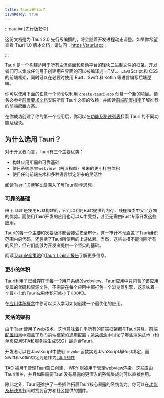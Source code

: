 ```yaml
---
title: Tauri是什么？
i18nReady: true
---
```


:::caution[先行版软件]

这份文档是为 Tauri 2.0 先行版编撰的，将会随着开发进程动态调整。如果你希望查看 Tauri 1.0 版本文档，请访问：https://tauri.app 。

:::

Tauri 是一个构建适用于所有主流桌面和移动平台的轻快二进制文件的框架。开发者们可以集成任何用于创建用户界面的可以被编译成 HTML、JavaScript 和 CSS 的前端框架，同时可以在必要时使用 Rust、Swift 和 Kotlin 等语言编写后端逻辑。

你可以使用下面的任意一个命令以利用 [`create-tauri-app`](https://github.com/tauri-apps/create-tauri-app) 创建一个新的项目。请务必参考[前置要求文档](/zh-cn/guides/prerequisites/)安装所有 Tauri 必须的依赖，并阅读[前端配置指南](/zh-cn/guides/frontend/)了解推荐的前端配置方案。


<Cta />

在你成功创建了你的第一个应用后，你可以在[功能及秘诀列表](/zh-cn/features/)探索 Tauri 的不同功能及秘诀。

## 为什么选用 Tauri？

对于开发者而言，Tauri有三个主要优势：

- 构建应用所需的可靠基础
- 使用系统原生webview（网页视图）带来的更小打包体积
- 使用任何前端技术和多种语言绑定带来的灵活性

阅读[Tauri 1.0博客文章](/blog/tauri-1-0)深入了解Tauri哲学思想。

### 可靠的基础

由于Tauri是使用Rust构建的，它可以利用Rust提供的内存、线程和类型安全方面的优势。而使用Tauri开发的应用也可以从中受益，甚至无需由Rust专家开发这些应用。

Tauri的每一个主要和次要版本都会接受安全审计。这一审计不光涵盖了Tauri组织范围内的代码，还包括了Tauri所使用的上游依赖。当然，这些举措不能消除所有的风险，但它们能够为开发者提供一个坚实的基础。

阅读[Tauri安全策略](https://github.com/tauri-apps/tauri/security/policy)和[Tauri 1.0审计报告](https://github.com/tauri-apps/tauri/blob/dev/audits/Radically_Open_Security-v1-report.pdf)了解更多信息。

### 更小的体积

Tauri利用了已经存在于每一个用户系统的webview。Tauri应用中只包含了该应用专属的代码和资源文件，不需要在每个应用中都打包一个浏览器引擎，这意味着一个最小化的Tauri应用体积可能小于600KB。

在[应用体积概念](/zh-cn/concepts/size)中你可以深入学习如何创建一个最优化的应用。

### 灵活的架构

由于Tauri使用了web技术，这也意味着几乎所有的前端框架都与Tauri兼容。[前端配置指南](/zh-cn/guides/frontend/)中涵盖了热门前端框架的通用配置；[渲染概念](/zh-cn/concepts/rendering)中讨论了哪些渲染技术（如单页应用SPA和服务端生成SSG）最适合Tauri。

开发者可以在JavaScript中使用 `invoke` 函数实现JavaScript与Rust绑定，而Swift和Kotlin绑定则是作为[Tauri插件](/zh-cn/guides/plugins/)

[TAO](https://github.com/tauri-apps/tao) 被用于管理Tauri窗口创建， [WRY](https://github.com/tauri-apps/wry) 则被用于管理webview渲染。这些库由Tauri维护，并且如果需要Tauri没有暴露的更深入的系统集成时可以直接使用。

除此之外，Tauri还维护了一些插件拓展Tauri核心暴露的系统能力。你可以在[功能及秘诀章节](/zh-cn/features)同时找到官方和社区提供的插件。